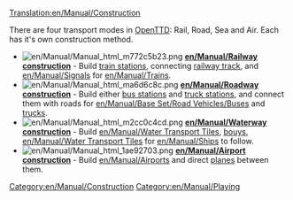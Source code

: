 [[Translation:en/Manual/Construction]]
{{en/Manual/Navigation}}

There are four transport modes in [[en/Manual/Main Page|OpenTTD]]: Rail, Road, Sea and Air. Each has it's own construction method.


*[[File:en/Manual/Manual html m772c5b23.png]] '''[[en/Manual/Railway construction]]''' - Build [[en/Manual/Railway station|train stations]], connecting [[en/Manual/Building tracks|railway track]], and [[en/Manual/Signals]] for [[en/Manual/Trains]].
*[[File:en/Manual/Manual html ma6d6c8c.png]] '''[[en/Manual/Roadway construction]]''' - Build either [[en/Manual/Stations#bus-stations|bus stations]] and [[en/Manual/Stations#truck-stations|truck stations]], and connect them with roads for [[en/Manual/Base Set/Road Vehicles/Buses]] and [[en/Manual/Road vehicles|trucks]].
*[[File:en/Manual/Manual html m2cc0c4cd.png]] '''[[en/Manual/Waterway construction]]''' - Build [[en/Manual/Water Transport Tiles]], [[en/Manual/Waypoints|bouys]], [[en/Manual/Water Transport Tiles]] for [[en/Manual/Ships]] to follow.
*[[File:en/Manual/Manual html 1ae92703.png]] '''[[en/Manual/Airport construction]]''' - Build [[en/Manual/Airports]] and direct [[en/Manual/Aircraft|planes]] between them.

[[Category:en/Manual/Construction]]
[[Category:en/Manual/Playing]]